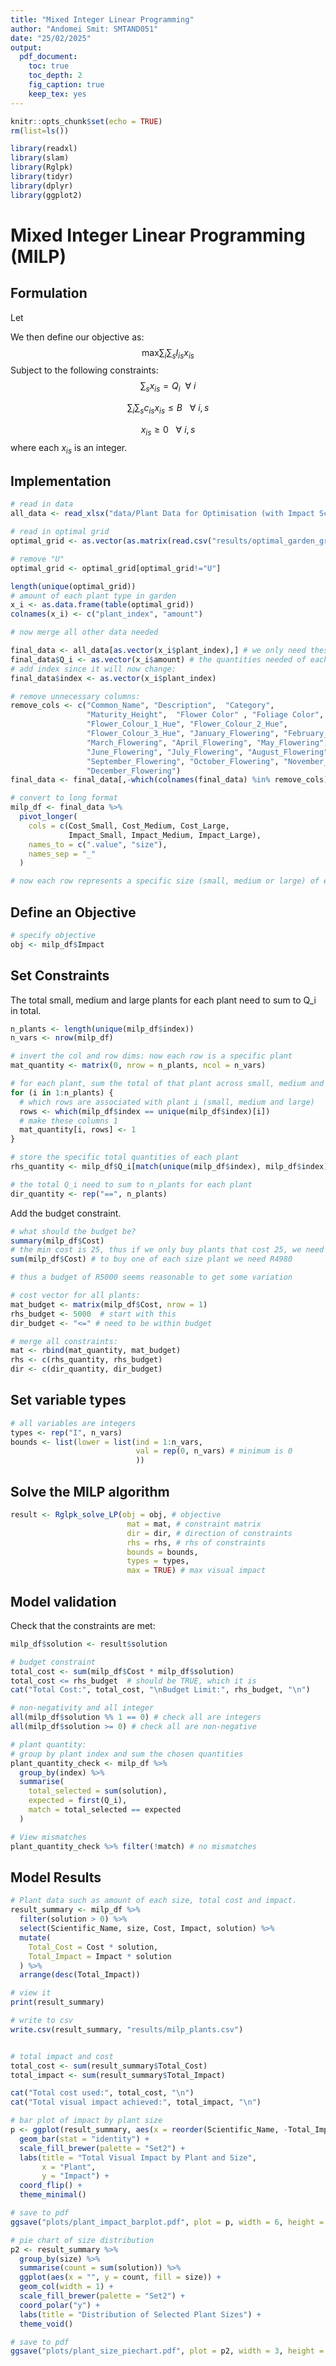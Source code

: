 ```yaml
---
title: "Mixed Integer Linear Programming"
author: "Andomei Smit: SMTAND051"
date: "25/02/2025"
output:
  pdf_document:
    toc: true
    toc_depth: 2
    fig_caption: true
    keep_tex: yes
---
```


```r
knitr::opts_chunk$set(echo = TRUE)
rm(list=ls())

library(readxl)
library(slam)
library(Rglpk)
library(tidyr)
library(dplyr)
library(ggplot2)
```

# Mixed Integer Linear Programming (MILP)

## Formulation
\newpage
Let
\begin{enumerate}
\item $x_{is}$ be the number of plant $i$ of size $s$ that we purchase
\item $c_{is}$ be the cost of plant $i$ of size $s$
\item $I_{is}$ be the impact that plant $i$ has when it is of size $s$, $0<I_{is}<100$
\item $Q_i$ be the quantity of plant $i$ that the optimal garden has from the SA and GA Algorithm
\item $B$ be the total available budget
\end{enumerate}
We then define our objective as:
$$
\text{max} \sum_i\sum_s I_{is}x_{is}
$$
Subject to the following constraints:
$$
\sum_s x_{is}= Q_i\ \  \forall\  i
$$

$$
\sum_i\sum_s c_{is}x_{is} \le B\ \ \ \forall\  i,s
$$

$$
x_{is}\ge0\ \ \ \forall\  i,s
$$
where each $x_{is}$ is an integer.

## Implementation

```r
# read in data
all_data <- read_xlsx("data/Plant Data for Optimisation (with Impact Scores).xlsx")

# read in optimal grid
optimal_grid <- as.vector(as.matrix(read.csv("results/optimal_garden_grid_ga.csv")))

# remove "U"
optimal_grid <- optimal_grid[optimal_grid!="U"]

length(unique(optimal_grid))
# amount of each plant type in garden
x_i <- as.data.frame(table(optimal_grid))
colnames(x_i) <- c("plant_index", "amount")

# now merge all other data needed

final_data <- all_data[as.vector(x_i$plant_index),] # we only need these plants
final_data$Q_i <- as.vector(x_i$amount) # the quantities needed of each plant
# add index since it will now change:
final_data$index <- as.vector(x_i$plant_index)

# remove unnecessary columns:
remove_cols <- c("Common_Name", "Description",  "Category", 
                 "Maturity_Height",  "Flower Color" , "Foliage Color",  
                 "Flower_Colour_1_Hue", "Flower_Colour_2_Hue", 
                 "Flower_Colour_3_Hue", "January_Flowering", "February_Flowering", 
                 "March_Flowering", "April_Flowering", "May_Flowering", 
                 "June_Flowering", "July_Flowering", "August_Flowering",
                 "September_Flowering", "October_Flowering", "November_Flowering", 
                 "December_Flowering")
final_data <- final_data[,-which(colnames(final_data) %in% remove_cols)]

# convert to long format
milp_df <- final_data %>%
  pivot_longer(
    cols = c(Cost_Small, Cost_Medium, Cost_Large,
             Impact_Small, Impact_Medium, Impact_Large),
    names_to = c(".value", "size"),
    names_sep = "_"
  )

# now each row represents a specific size (small, medium or large) of each plant
```

## Define an Objective

```r
# specify objective
obj <- milp_df$Impact

```

## Set Constraints

The total small, medium and large plants for each plant need to sum to Q_i in total.

```r
n_plants <- length(unique(milp_df$index))
n_vars <- nrow(milp_df)

# invert the col and row dims: now each row is a specific plant
mat_quantity <- matrix(0, nrow = n_plants, ncol = n_vars)

# for each plant, sum the total of that plant across small, medium and large
for (i in 1:n_plants) {
  # which rows are associated with plant i (small, medium and large)
  rows <- which(milp_df$index == unique(milp_df$index)[i]) 
  # make these columns 1
  mat_quantity[i, rows] <- 1
}

# store the specific total quantities of each plant 
rhs_quantity <- milp_df$Q_i[match(unique(milp_df$index), milp_df$index)]

# the total Q_i need to sum to n_plants for each plant
dir_quantity <- rep("==", n_plants) 
```

Add the budget constraint.

```r
# what should the budget be?
summary(milp_df$Cost)
# the min cost is 25, thus if we only buy plants that cost 25, we need a minimum of 25*73 = R1825
sum(milp_df$Cost) # to buy one of each size plant we need R4980

# thus a budget of R5000 seems reasonable to get some variation
```


```r
# cost vector for all plants:
mat_budget <- matrix(milp_df$Cost, nrow = 1)
rhs_budget <- 5000  # start with this
dir_budget <- "<=" # need to be within budget

# merge all constraints:
mat <- rbind(mat_quantity, mat_budget)
rhs <- c(rhs_quantity, rhs_budget)
dir <- c(dir_quantity, dir_budget)
```

## Set variable types

```r
# all variables are integers
types <- rep("I", n_vars)
bounds <- list(lower = list(ind = 1:n_vars, 
                            val = rep(0, n_vars) # minimum is 0
                            ))
```

## Solve the MILP algorithm

```r
result <- Rglpk_solve_LP(obj = obj, # objective
                          mat = mat, # constraint matrix
                          dir = dir, # direction of constraints
                          rhs = rhs, # rhs of constraints
                          bounds = bounds,
                          types = types,
                          max = TRUE) # max visual impact
```

## Model validation

Check that the constraints are met:

```r
milp_df$solution <- result$solution

# budget constraint
total_cost <- sum(milp_df$Cost * milp_df$solution)
total_cost <= rhs_budget  # should be TRUE, which it is
cat("Total Cost:", total_cost, "\nBudget Limit:", rhs_budget, "\n")

# non-negativity and all integer
all(milp_df$solution %% 1 == 0) # check all are integers
all(milp_df$solution >= 0) # check all are non-negative

# plant quantity:
# group by plant index and sum the chosen quantities
plant_quantity_check <- milp_df %>%
  group_by(index) %>%
  summarise(
    total_selected = sum(solution),
    expected = first(Q_i),
    match = total_selected == expected
  )

# View mismatches
plant_quantity_check %>% filter(!match) # no mismatches
```

## Model Results

```r
# Plant data such as amount of each size, total cost and impact.
result_summary <- milp_df %>%
  filter(solution > 0) %>%
  select(Scientific_Name, size, Cost, Impact, solution) %>%
  mutate(
    Total_Cost = Cost * solution,
    Total_Impact = Impact * solution
  ) %>%
  arrange(desc(Total_Impact))

# view it
print(result_summary)

# write to csv
write.csv(result_summary, "results/milp_plants.csv")


# total impact and cost
total_cost <- sum(result_summary$Total_Cost)
total_impact <- sum(result_summary$Total_Impact)

cat("Total cost used:", total_cost, "\n")
cat("Total visual impact achieved:", total_impact, "\n")

# bar plot of impact by plant size
p <- ggplot(result_summary, aes(x = reorder(Scientific_Name, -Total_Impact), y = Total_Impact, fill = size)) +
  geom_bar(stat = "identity") +
  scale_fill_brewer(palette = "Set2") +
  labs(title = "Total Visual Impact by Plant and Size",
       x = "Plant",
       y = "Impact") +
  coord_flip() +
  theme_minimal()

# save to pdf
ggsave("plots/plant_impact_barplot.pdf", plot = p, width = 6, height = 3.5)

# pie chart of size distribution
p2 <- result_summary %>%
  group_by(size) %>%
  summarise(count = sum(solution)) %>%
  ggplot(aes(x = "", y = count, fill = size)) +
  geom_col(width = 1) +
  scale_fill_brewer(palette = "Set2") +
  coord_polar("y") +
  labs(title = "Distribution of Selected Plant Sizes") +
  theme_void()

# save to pdf
ggsave("plots/plant_size_piechart.pdf", plot = p2, width = 3, height = 3)
```

